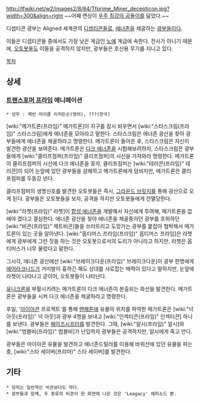 http://tfwiki.net/w2/images2/8/84/Tfprime_Miner_decepticon.jpg?width=300&align=right
~~어째 면상이 [[아이작 클라크|우주 최강의 공돌이]]를 닮았다.~~

디셉티콘 광부는 Aligned 세계관의 [[디셉티콘]]들로, [[에너존]]을 채굴하는 [[광부]]들이다.

이들은 디셉티콘들 중에서도 가장 낮은 계급인 [[노예]] 계급에 속한다. 전사가 아니기 때문에, [[오토봇]]들도 이들을 공격하지 않지만, 광부들은 호신용 무기를 지니고 있다.

[[목차]]

== 상세 ==
=== [[트랜스포머 프라임]] 애니메이션 ===
 * 성우 : 케빈 마이클 리처든슨(영어), ???(한국)

[wiki:"메가트론(프라임)" 메가트론]이 지구를 잠시 비우면서 [wiki:"스타스크림(프라임)" 스타스크림]에게 에너존을 모아라고 말한다. 스타스크림은 에너존 광산을 찾아 광부들에게 에너존을 채굴하라고 명령한다. 메가트론이 돌아온 후, 스타스크림은 자신이 발견한 광산을 보여준다. 메가트론은 [[다크 에너존]]을 시험해보려하자, 스타스크림은 광부들에게 [wiki:"클리프점퍼(프라임)" 클리프점퍼]의 시신을 가져와라 명령한다. 메가트론이 클리프점퍼의 시신에 다크 에너존을 꽂자, 클리프점퍼는 [wiki:"테러콘(프라임)" 테러콘]이 되어 눈앞에 있던 광부들을 살해하고 메가트론에게 덤비지만, 메가트론은 클리프점퍼를 두동강 낸다.

클리프점퍼의 생명신호를 발견한 오토봇들은 즉시, [[그라운드 브릿지]]를 통해 광산으로 오게 된다. 광부들은 오토봇들을 보자, 공격을 하지만 오토봇들에게 전멸당한다.

[wiki:"라쳇(프라임)" 라쳇]이 [[합성 에너존]]을 개발해서 자신에게 투여해, 메가트론을 없애야 겠다고 결심한다. 에너존 광산을 찾아 에너존을 채굴중이던 광부를 호위하던 [wiki:"비콘(프라임)" 제트비콘]들을 쓰러뜨리고 도망가는 광부를 붙잡아 협박해서 메가트론이 있는 곳을 알아낸다. [wiki:"옵티머스 프라임(프라임)" 옵티머스 프라임]은 라쳇에게 광부에게 그런 짓을 하는 것은 오토봇으로서의 도리가 아니라고 하지만, 라쳇은 옵티머스가 너무 물렀다고 말한다.

그시각, 에너존 광산에선 [wiki:"브레이크다운(프라임)" 브레이크다운]이 광부 한명에게 [[에어라크니드]]가 거미발이 흉하긴 해도 상대를 사로잡는 매력이 있다고 말하지만, 눈앞에 라쳇이 나타나고 곧이어, 오토봇들이 나타난다.

[[유니크론]]을 부활시키려는 메가트론이 다크 에너존이 분출되는 화산을 발견한다. 메가트론은 광부들을 시켜 다크 에너존을 채굴하라고 명령한다.

후일, '[[아이아콘]] 프로젝트'를 통해 [[맨해튼]]에 유물의 위치를 파악한 메가트론은 [wiki:"넉 아웃(프라임)" 넉 아웃]과 광부 4명을 보내고 [wiki:"인섹티콘(프라임)" 인섹티콘] 하나를 보낸다. 광부들은 [[페이즈시프터]]를 발견한다. 그때, [wiki:"알시(프라임)" 알시]와 [wiki:"범블비(프라임)" 범블비]가 난입하자 광부들은 공격하지만, 알시에게 죽고 만다.

광부들은 아이아콘 유물을 발견하고 에너존드릴러를 이용해 바위산에 있던 유물을 파는 중, [wiki:"스타 세이버(프리마)" 스타 세이버]를 발견한다.

== 기타 ==
 * 덩치는 일반적인 비콘보다도 작다.
 * 광부들과 함께, 두 종류의 비콘이 한 화면에 나온 것은 'Leagacy' 에피소드 뿐.
